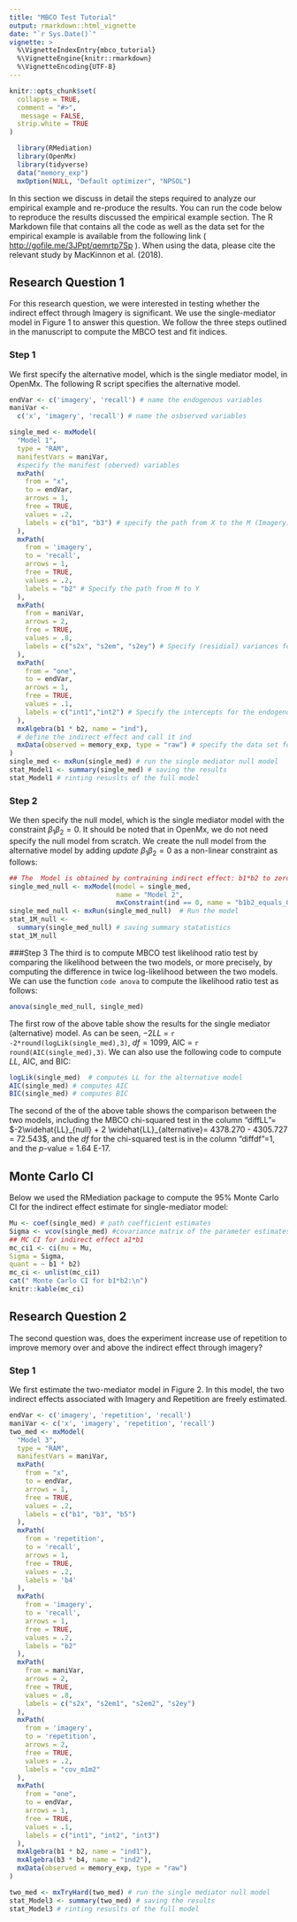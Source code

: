 ```yaml
---
title: "MBCO Test Tutorial"
output: rmarkdown::html_vignette
date: "`r Sys.Date()`"
vignette: >
  %\VignetteIndexEntry{mbco_tutorial}
  %\VignetteEngine{knitr::rmarkdown}
  %\VignetteEncoding{UTF-8}
---
```


```r
knitr::opts_chunk$set(
  collapse = TRUE,
  comment = "#>",
   message = FALSE,
  strip.white = TRUE
)
```

```r
  library(RMediation)
  library(OpenMx)
  library(tidyverse)
  data("memory_exp")
  mxOption(NULL, "Default optimizer", "NPSOL")
```

In this section we discuss in detail the steps required to analyze our empirical example and re-produce the results. You can run the code below to reproduce the results discussed the empirical example section. The R Markdown file that contains all the code as well as the data set for the empirical example is available from the following link ( <http://gofile.me/3JPpt/qemrtp7Sp> ). When using the data, please cite the relevant study by MacKinnon et al. (2018).

## Research Question 1

For this research question, we were interested in testing whether the indirect effect through Imagery is significant. We use the single-mediator  model in Figure 1 to answer this question. We follow the three steps outlined in the manuscript to compute the MBCO test and fit indices.

### Step 1 
We first specify the alternative model, which is the single mediator model, in OpenMx. The following R script specifies the alternative model.

```r
endVar <- c('imagery', 'recall') # name the endogenous variables
maniVar <-
  c('x', 'imagery', 'recall') # name the osbserved variables

single_med <- mxModel(
  "Model 1",
  type = "RAM",
  manifestVars = maniVar,
  #specify the manifest (oberved) variables
  mxPath(
    from = "x",
    to = endVar,
    arrows = 1,
    free = TRUE,
    values = .2,
    labels = c("b1", "b3") # specify the path from X to the M (Imagery) and Y (recall)
  ),
  mxPath(
    from = 'imagery',
    to = 'recall',
    arrows = 1,
    free = TRUE,
    values = .2,
    labels = "b2" # Specify the path from M to Y
  ),
  mxPath(
    from = maniVar,
    arrows = 2,
    free = TRUE,
    values = .8,
    labels = c("s2x", "s2em", "s2ey") # Specify (residial) variances for the observed variables
  ),
  mxPath(
    from = "one",
    to = endVar,
    arrows = 1,
    free = TRUE,
    values = .1, 
    labels = c("int1","int2") # Specify the intercepts for the endogenous variables
  ),
  mxAlgebra(b1 * b2, name = "ind"),
  # define the indirect effect and call it ind
  mxData(observed = memory_exp, type = "raw") # specify the data set for analysis
)
single_med <- mxRun(single_med) # run the single mediator null model
stat_Model1 <- summary(single_med) # saving the results
stat_Model1 # rinting resuslts of the full model
```

### Step 2
We then specify the null model, which is the single mediator model with the constraint $\beta_1 \beta_2 =0$. It should be noted that in OpenMx, we do not need specify the null model from scratch. We create the null model from the alternative model by adding *update* $\beta_1 \beta_2 =0$ as a non-linear constraint as follows:

```r
## The  Model is obtained by contraining indirect effect: b1*b2 to zero
single_med_null <- mxModel(model = single_med,
                           name = "Model 2",
                           mxConstraint(ind == 0, name = "b1b2_equals_0")) # non-linear constraint
single_med_null <- mxRun(single_med_null)  # Run the model
stat_1M_null <-
  summary(single_med_null) # saving summary statatistics
stat_1M_null 
```

###Step 3
The third is to compute MBCO test likelihood ratio test by comparing the likelihood between the two models, or more precisely, by computing the difference in twice log-likelihood between the two models. We can use the function `code anova` to compute the likelihood ratio test as follows:

```r
anova(single_med_null, single_med) 
```

The first row of the above table show the results for the single mediator (alternative) model. As can be seen, $-2LL$ = `r -2*round(logLik(single_med),3)`, $df=1099$, AIC = `r round(AIC(single_med),3)`. We can also use the following code to compute $LL$, AIC, and BIC:

```r
logLik(single_med)  # computes LL for the alternative model
AIC(single_med) # computes AIC
BIC(single_med) # computes BIC
```
The second of the of the above table shows the comparison between the two models, including the MBCO chi-squared test in the column "diffLL"= $-2\widehat{LL}_{null} + 2 \widehat{LL}_{alternative}= 4378.270 - 4305.727 = 72.543$, and the $df$ for the chi-squared test is in the column "diffdf"=1, and the $p$-value = 1.64 E-17.

## Monte Carlo CI

Below we used the RMediation package to compute the 95\% Monte Carlo CI for the indirect effect estimate for single-mediator model:

```r
Mu <- coef(single_med) # path coefficient estimates
Sigma <- vcov(single_med) #covariance matrix of the parameter estimates
## MC CI for indirect effect a1*b1
mc_ci1 <- ci(mu = Mu,
Sigma = Sigma,
quant = ~ b1 * b2)
mc_ci <- unlist(mc_ci1)
cat(" Monte Carlo CI for b1*b2:\n")
knitr::kable(mc_ci)
```

## Research Question 2

The second question was, does the experiment increase use of repetition to improve memory over and above the indirect effect through imagery?  

### Step 1
We first estimate the two-mediator model in Figure 2. In this model, the two indirect effects associated with Imagery and Repetition are freely estimated. 

```r
endVar <- c('imagery', 'repetition', 'recall')
maniVar <- c('x', 'imagery', 'repetition', 'recall')
two_med <- mxModel(
  "Model 3",
  type = "RAM",
  manifestVars = maniVar,
  mxPath(
    from = "x",
    to = endVar,
    arrows = 1,
    free = TRUE,
    values = .2,
    labels = c("b1", "b3", "b5")
  ),
  mxPath(
    from = 'repetition',
    to = 'recall',
    arrows = 1,
    free = TRUE,
    values = .2,
    labels = 'b4'
  ),
  mxPath(
    from = 'imagery',
    to = 'recall',
    arrows = 1,
    free = TRUE,
    values = .2,
    labels = "b2"
  ),
  mxPath(
    from = maniVar,
    arrows = 2,
    free = TRUE,
    values = .8,
    labels = c("s2x", "s2em1", "s2em2", "s2ey")
  ),
  mxPath(
    from = 'imagery',
    to = 'repetition',
    arrows = 2,
    free = TRUE,
    values = .2,
    labels = "cov_m1m2"
  ),
  mxPath(
    from = "one",
    to = endVar,
    arrows = 1,
    free = TRUE,
    values = .1,
    labels = c("int1", "int2", "int3")
  ),
  mxAlgebra(b1 * b2, name = "ind1"),
  mxAlgebra(b3 * b4, name = "ind2"),
  mxData(observed = memory_exp, type = "raw")
)

two_med <- mxTryHard(two_med) # run the single mediator null model
stat_Model3 <- summary(two_med) # saving the results
stat_Model3 # rinting resuslts of the full model

```
